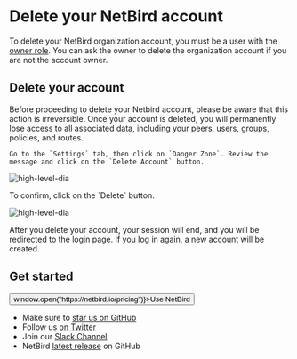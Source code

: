 
# Delete your NetBird account
To delete your NetBird organization account, you must be a user with the [owner role](/how-to/add-users-to-your-network#manage-user-roles). You can ask the owner to delete the organization account if you are not the account owner.
## Delete your account
<Note>
    Before proceeding to delete your Netbird account, please be aware that this action is irreversible. Once your account is deleted, you will permanently lose access to all associated data, including your peers, users, groups, policies, and routes.
</Note>

    Go to the `Settings` tab, then click on `Danger Zone`. Review the message and click on the `Delete Account` button.
<p>
    <img src="/docs-static/img/how-to-guides/account-settings-danger-zone.png" alt="high-level-dia" className="imagewrapper-big"/>
</p>
    To confirm, click on the `Delete` button.
<p>
    <img src="/docs-static/img/how-to-guides/account-settings-delete-account-confirm.png" alt="high-level-dia" className="imagewrapper"/>
</p>


After you delete your account, your session will end, and you will be redirected to the login page.
<Note>
    If you log in again, a new account will be created.
</Note>
## Get started
<p float="center" >
    <Button name="button" className="button-5" onClick={() => window.open("https://netbird.io/pricing")}>Use NetBird</Button>
</p>

- Make sure to [star us on GitHub](https://github.com/netbirdio/netbird)
- Follow us [on Twitter](https://twitter.com/netbird)
- Join our [Slack Channel](https://join.slack.com/t/netbirdio/shared_invite/zt-31rofwmxc-27akKd0Le0vyRpBcwXkP0g)
- NetBird [latest release](https://github.com/netbirdio/netbird/releases) on GitHub